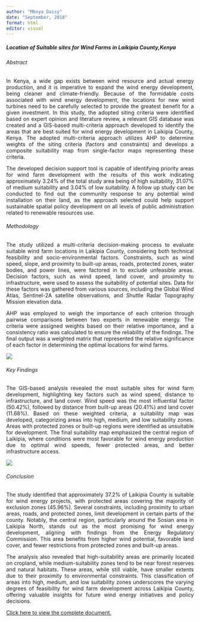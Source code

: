 ```yaml
---
author: "Mboya Daisy"
date: "September, 2018"
format: html
editor: visual
---
```

::: {style="text-align: justify"}
##### Location of Suitable sites for Wind Farms in Laikipia County,Kenya

###### Abstract

In Kenya, a wide gap exists between wind resource and actual energy production, and it is imperative to expand the wind energy development, being cleaner and climate-friendly. Because of the formidable costs associated with wind energy development, the locations for new wind turbines need to be carefully selected to provide the greatest benefit for a given investment. In this study, the adopted siting criteria were identified based on expert opinion and literature review, a relevant GIS database was created and a GIS-based multi-criteria approach developed to identify the areas that are best suited for wind energy development in Laikipia County, Kenya. The adopted multi-criteria approach utilizes AHP to determine weights of the siting criteria (factors and constraints) and develops a composite suitability map from single-factor maps representing these criteria.

The developed decision support tool is capable of identifying priority areas for wind farm development with the results of this work indicating approximately 3.24% of the total study area being of high suitability, 31.07% of medium suitability and 3.04% of low suitability. A follow up study can be conducted to find out the community response to any potential wind installation on their land, as the approach selected could help support sustainable spatial policy development on all levels of public administration related to renewable resources use.

###### Methodology

The study utilized a multi-criteria decision-making process to evaluate suitable wind farm locations in Laikipia County, considering both technical feasibility and socio-environmental factors. Constraints, such as wind speed, slope, and proximity to built-up areas, roads, protected zones, water bodies, and power lines, were factored in to exclude unfeasible areas. Decision factors, such as wind speed, land cover, and proximity to infrastructure, were used to assess the suitability of potential sites. Data for these factors was gathered from various sources, including the Global Wind Atlas, Sentinel-2A satellite observations, and Shuttle Radar Topography Mission elevation data.

AHP was employed to weigh the importance of each criterion through pairwise comparisons between two experts in renewable energy. The criteria were assigned weights based on their relative importance, and a consistency ratio was calculated to ensure the reliability of the findings. The final output was a weighted matrix that represented the relative significance of each factor in determining the optimal locations for wind farms.

![](images/Summary%20of%20methodology.jpg)

###### Key Findings

The GIS-based analysis revealed the most suitable sites for wind farm development, highlighting key factors such as wind speed, distance to infrastructure, and land cover. Wind speed was the most influential factor (50.42%), followed by distance from built-up areas (20.41%) and land cover (11.68%). Based on these weighted criteria, a suitability map was developed, categorizing areas into high, medium, and low suitability zones. Areas with protected zones or built-up regions were identified as unsuitable for development. The final suitability map emphasized the central region of Laikipia, where conditions were most favorable for wind energy production due to optimal wind speeds, fewer protected areas, and better infrastructure access.

![](images/Findings.png)

###### Conclusion

The study identified that approximately 37.2% of Laikipia County is suitable for wind energy projects, with protected areas covering the majority of exclusion zones (45.96%). Several constraints, including proximity to urban areas, roads, and protected zones, limit development in certain parts of the county. Notably, the central region, particularly around the Sosian area in Laikipia North, stands out as the most promising for wind energy development, aligning with findings from the Energy Regulatory Commission. This area benefits from higher wind potential, favorable land cover, and fewer restrictions from protected zones and built-up areas.

The analysis also revealed that high-suitability areas are primarily located on cropland, while medium-suitability zones tend to be near forest reserves and natural habitats. These areas, while still viable, have smaller extents due to their proximity to environmental constraints. This classification of areas into high, medium, and low suitability zones underscores the varying degrees of feasibility for wind farm development across Laikipia County, offering valuable insights for future wind energy initiatives and policy decisions.

[Click here to view the complete document.](https://drive.google.com/file/d/1_Mw5AvKJ1xsqyEmQ1kWRVylCK-qjVttM/view?usp=sharing)
:::
